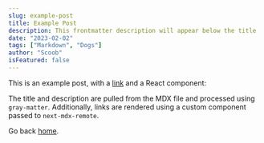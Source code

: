 ```yaml
---
slug: example-post
title: Example Post
description: This frontmatter description will appear below the title
date: "2023-02-02"
tags: ["Markdown", "Dogs"]
author: "Scoob"
isFeatured: false
---
```


This is an example post, with a [link](https://nextjs.org) and a React component:

<TestComponent name="next-mdx-remote" />

The title and description are pulled from the MDX file and processed using `gray-matter`. Additionally, links are rendered using a custom component passed to `next-mdx-remote`.

Go back [home](/).
